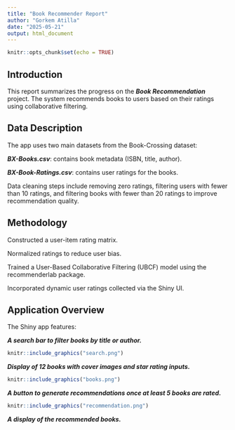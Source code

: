 ```yaml
---
title: "Book Recommender Report"
author: "Gorkem Atilla"
date: "2025-05-21"
output: html_document
---
```


```r
knitr::opts_chunk$set(echo = TRUE)
```

## Introduction

This report summarizes the progress on the ***Book Recommendation*** project. The system recommends books to users based on their ratings using collaborative filtering.

## Data Description

The app uses two main datasets from the Book-Crossing dataset:

***BX-Books.csv***: contains book metadata (ISBN, title, author).

***BX-Book-Ratings.csv***: contains user ratings for the books.

Data cleaning steps include removing zero ratings, filtering users with fewer than 10 ratings, and filtering books with fewer than 20 ratings to improve recommendation quality.

## Methodology

Constructed a user-item rating matrix.

Normalized ratings to reduce user bias.

Trained a User-Based Collaborative Filtering (UBCF) model using the recommenderlab package.

Incorporated dynamic user ratings collected via the Shiny UI.

## Application Overview

The Shiny app features:

***A search bar to filter books by title or author.***
```r
knitr::include_graphics("search.png")
```

***Display of 12 books with cover images and star rating inputs.***
```r
knitr::include_graphics("books.png")
```

***A button to generate recommendations once at least 5 books are rated.***
```r
knitr::include_graphics("recommendation.png")
```

***A display of the recommended books.***

